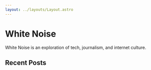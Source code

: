 ```yaml
---
layout: ../layouts/Layout.astro
---
```



# White Noise

White Noise is an exploration of tech, journalism, and internet culture.

## Recent Posts

<Posts />
